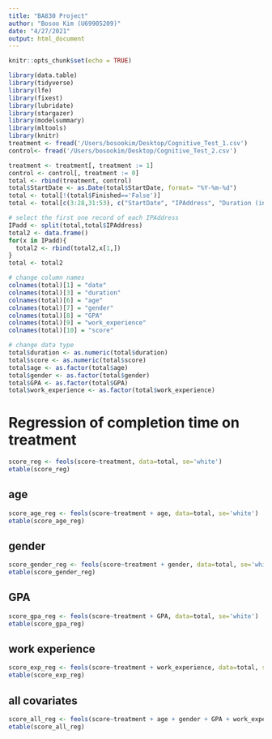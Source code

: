 ```yaml
---
title: "BA830 Project"
author: "Bosoo Kim (U69905209)"
date: "4/27/2021"
output: html_document
---
```


```r
knitr::opts_chunk$set(echo = TRUE)
```

```r
library(data.table)
library(tidyverse)
library(lfe)
library(fixest)
library(lubridate)
library(stargazer)
library(modelsummary)
library(mltools)
library(knitr)
treatment <- fread('/Users/bosookim/Desktop/Cognitive_Test_1.csv')
control<- fread('/Users/bosookim/Desktop/Cognitive_Test_2.csv')
```

```r
treatment <- treatment[, treatment := 1]
control <- control[, treatment := 0]
total <- rbind(treatment, control)
total$StartDate <- as.Date(total$StartDate, format= "%Y-%m-%d")
total <- total[!(total$Finished=='False')]
total <- total[c(3:28,31:53), c("StartDate", "IPAddress", "Duration (in seconds)", "LocationLatitude", "LocationLongitude", "Q2", "Q3", "Q4", "Q5", "SC0", "treatment")]

# select the first one record of each IPAddress
IPadd <- split(total,total$IPAddress)
total2 <- data.frame()
for(x in IPadd){
  total2 <- rbind(total2,x[1,])
}
total <- total2

# change column names
colnames(total)[1] = "date"
colnames(total)[3] = "duration"
colnames(total)[6] = "age"
colnames(total)[7] = "gender"
colnames(total)[8] = "GPA"
colnames(total)[9] = "work_experience"
colnames(total)[10] = "score"

# change data type
total$duration <- as.numeric(total$duration)
total$score <- as.numeric(total$score)
total$age <- as.factor(total$age)
total$gender <- as.factor(total$gender)
total$GPA <- as.factor(total$GPA)
total$work_experience <- as.factor(total$work_experience)
```

# Regression of completion time on treatment
```r
score_reg <- feols(score~treatment, data=total, se='white')
etable(score_reg)
```

## age
```r
score_age_reg <- feols(score~treatment + age, data=total, se='white')
etable(score_age_reg)
```

## gender
```r
score_gender_reg <- feols(score~treatment + gender, data=total, se='white')
etable(score_gender_reg)
```

## GPA
```r
score_gpa_reg <- feols(score~treatment + GPA, data=total, se='white')
etable(score_gpa_reg)
```

## work experience
```r
score_exp_reg <- feols(score~treatment + work_experience, data=total, se='white')
etable(score_exp_reg)
```

## all covariates
```r
score_all_reg <- feols(score~treatment + age + gender + GPA + work_experience, data=total, se='white')
etable(score_all_reg)
```
